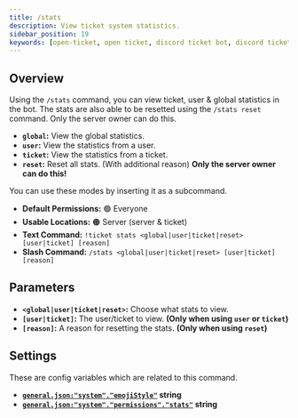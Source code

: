 ```yaml
---
title: /stats
description: View ticket system statistics.
sidebar_position: 19
keywords: [open-ticket, open ticket, discord ticket bot, discord ticket bot, reference, command]
---
```

<head>
    <link rel="apple-touch-icon" href="/img/logo_vertical.png"/>
</head>

<FlexHorizontal>
    <ScaleImage src="/img/docs-v4/commands/stats-global.png" alt="Example of the /stats global command." size="40%"></ScaleImage>
    <ScaleImage src="/img/docs-v4/commands/stats-user.png" alt="Example of the /stats user command." size="40%"></ScaleImage>
</FlexHorizontal>
<FlexHorizontal>
    <ScaleImage src="/img/docs-v4/commands/stats-ticket.png" alt="Example of the /stats ticket command." size="40%"></ScaleImage>
    <ScaleImage src="/img/docs-v4/commands/stats-reset.png" alt="Example of the /stats reset command." size="40%"></ScaleImage>
</FlexHorizontal>

## Overview
Using the `/stats` command, you can view ticket, user & global statistics in the bot.
The stats are also able to be resetted using the `/stats reset` command. Only the server owner can do this.
- **`global`:** View the global statistics.
- **`user`:** View the statistics from a user.
- **`ticket`:** View the statistics from a ticket.
- **`reset`:** Reset all stats. (With additional reason) <C color="red">**Only the server owner can do this!**</C>

You can use these modes by inserting it as a subcommand.

- **Default Permissions:** 🟢 Everyone
- **Usable Locations:** 🟠 Server (server & ticket)
- **Text Command:** `!ticket stats <global|user|ticket|reset> [user|ticket] [reason]`
- **Slash Command:** `/stats <global|user|ticket|reset> [user|ticket] [reason]`

## Parameters
- **`<global|user|ticket|reset>`:** Choose what stats to view.
- **`[user|ticket]`:** The user/ticket to view. **<C color="green">(Only when using `user` or `ticket`)</C>**
- **`[reason]`:** A reason for resetting the stats. **<C color="green">(Only when using `reset`)</C>**

## Settings
These are config variables which are related to this command.
- **[`general.json:"system"."emojiStyle"`](../config/general.mdx#system-emoji-style) <M color="blue">string</M>**
- **[`general.json:"system"."permissions"."stats"`](../config/general.mdx#system-permissions) <M color="blue">string</M>**